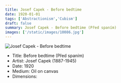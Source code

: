 ```yaml
---
title: Josef Capek - Before bedtime
date: 1920-01-01
tags: ['Abstractionism','Cubism']
draft: false
summary: Josef Capek - Before bedtime (Před spaním)
images: ['/static/images/10086.jpg']
---
```


![Josef Capek - Before bedtime](/static/images/10086.jpg)

* Title: Before bedtime (Před spaním)
* Artist: Josef Capek (1887-1945)
* Date: 1920
* Medium: Oil on canvas
* Dimensions: 


